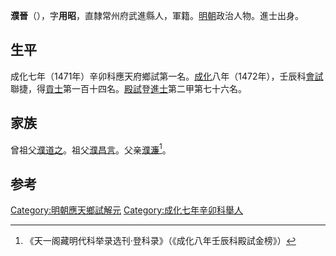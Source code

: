 '''濮晉'''（{{bd|1439年||？}}），字'''用昭'''，直隸常州府武進縣人，軍籍。[[明朝|明朝]]政治人物。進士出身。

== 生平 ==
成化七年（1471年）辛卯科應天府鄉試第一名。[[成化|成化]]八年（1472年），壬辰科[[會試|會試]]聯捷，得[[貢士|貢士]]第一百十四名。[[殿試|殿試]]登[[進士|進士]]第二甲第七十六名。

== 家族 ==
曾祖父[[濮道之|濮道之]]。祖父[[濮昌言|濮昌言]]。父亲[[濮濂|濮濂]]<ref>《天一阁藏明代科举录选刊·登科录》（《成化八年壬辰科殿試金榜》）</ref>。

==参考==
{{reflist}}

{{成化八年壬辰科殿試金榜}}

{{Authority control}}

{{DEFAULTSORT:Pu濮}}
[[Category:明朝應天鄉試解元|Category:明朝應天鄉試解元]]
[[Category:成化七年辛卯科舉人|Category:成化七年辛卯科舉人]]


{{明朝人物小作品}}